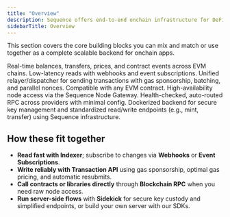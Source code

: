 ```yaml
---
title: "Overview"
description: Sequence offers end-to-end onchain infrastructure for DeFi, stablecoins, chains, and web3 games. Covering real-time data (Indexer), transaction dispatch (Transaction API), node access (Blockchain RPC), and a Dockerized backend (Sidekick).
sidebarTitle: Overview
---
```


This section covers the core building blocks you can mix and match or use together as a complete scalable backend for onchain apps.

<CardGroup>
  <Card title="Indexer" href="/solutions/indexer/overview">
    Real-time balances, transfers, prices, and contract events across EVM chains. Low-latency reads with webhooks and event subscriptions.
  </Card>
  <Card title="Transaction API" href="/solutions/infrastructure/transaction-api">
    Unified relayer/dispatcher for sending transactions with gas sponsorship, batching, and parallel nonces. Compatible with any EVM contract.
  </Card>
  <Card title="Blockchain RPC" href="/solutions/infrastructure/blockchain-rpc">
    High-availability node access via the Sequence Node Gateway. Health-checked, auto-routed RPC across providers with minimal config.
  </Card>
  <Card title="Sidekick" href="/solutions/infrastructure/sidekick">
    Dockerized backend for secure key management and standardized read/write endpoints (e.g., mint, transfer) using Sequence infrastructure.
  </Card>
</CardGroup>

## How these fit together

- **Read fast with Indexer**; subscribe to changes via **Webhooks** or **Event Subscriptions**.  
- **Write reliably with Transaction API** using gas sponsorship, optimal gas pricing, and automatic resubmits.  
- **Call contracts or libraries directly** through **Blockchain RPC** when you need raw node access.  
- **Run server-side flows** with **Sidekick** for secure key custody and simplified endpoints, or build your own server with our SDKs.
